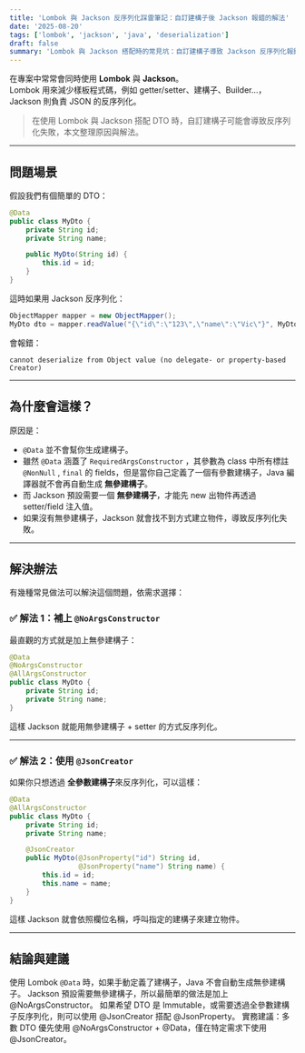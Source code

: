 ```yaml
---
title: 'Lombok 與 Jackson 反序列化踩雷筆記：自訂建構子後 Jackson 報錯的解法'
date: '2025-08-20'
tags: ['lombok', 'jackson', 'java', 'deserialization']
draft: false
summary: 'Lombok 與 Jackson 搭配時的常見坑：自訂建構子導致 Jackson 反序列化報錯及解法整理。'
---
```

在專案中常常會同時使用 **Lombok** 與 **Jackson**。  
Lombok 用來減少樣板程式碼，例如 getter/setter、建構子、Builder…，  Jackson 則負責 JSON 的反序列化。

> 在使用 Lombok 與 Jackson 搭配 DTO 時，自訂建構子可能會導致反序列化失敗，本文整理原因與解法。

---

## 問題場景

假設我們有個簡單的 DTO：

```java
@Data
public class MyDto {
    private String id;
    private String name;

    public MyDto(String id) {
        this.id = id;
    }
}
```

這時如果用 Jackson 反序列化：

```java
ObjectMapper mapper = new ObjectMapper();
MyDto dto = mapper.readValue("{\"id\":\"123\",\"name\":\"Vic\"}", MyDto.class);
```

會報錯：

```
cannot deserialize from Object value (no delegate- or property-based Creator)
```

---

## 為什麼會這樣？

原因是：

- `@Data` 並不會幫你生成建構子。
- 雖然 `@Data` 涵蓋了 `RequiredArgsConstructor` ，其參數為 class 中所有標註 `@NonNull` , `final` 的 fields，但是當你自己定義了一個有參數建構子，Java 編譯器就不會再自動生成 **無參建構子**。
- 而 Jackson 預設需要一個 **無參建構子**，才能先 new 出物件再透過 setter/field 注入值。
- 如果沒有無參建構子，Jackson 就會找不到方式建立物件，導致反序列化失敗。

---

## 解決辦法

有幾種常見做法可以解決這個問題，依需求選擇：

### ✅ 解法 1：補上 `@NoArgsConstructor`

最直觀的方式就是加上無參建構子：

```java
@Data
@NoArgsConstructor
@AllArgsConstructor
public class MyDto {
    private String id;
    private String name;
}

```

這樣 Jackson 就能用無參建構子 + setter 的方式反序列化。

---

### ✅ 解法 2：使用 `@JsonCreator`

如果你只想透過 **全參數建構子**來反序列化，可以這樣：

```java
@Data
@AllArgsConstructor
public class MyDto {
    private String id;
    private String name;

    @JsonCreator
    public MyDto(@JsonProperty("id") String id,
                 @JsonProperty("name") String name) {
        this.id = id;
        this.name = name;
    }
}

```

這樣 Jackson 就會依照欄位名稱，呼叫指定的建構子來建立物件。

---

## 結論與建議

使用 Lombok `@Data` 時，如果手動定義了建構子，Java 不會自動生成無參建構子。
Jackson 預設需要無參建構子，所以最簡單的做法是加上 @NoArgsConstructor。
如果希望 DTO 是 Immutable，或需要透過全參數建構子反序列化，則可以使用 @JsonCreator 搭配 @JsonProperty。
實務建議：多數 DTO 優先使用 @NoArgsConstructor + @Data，僅在特定需求下使用 @JsonCreator。